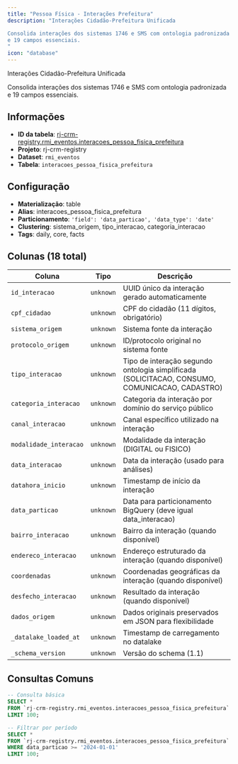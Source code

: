 ```yaml
---
title: "Pessoa Física - Interações Prefeitura"
description: "Interações Cidadão-Prefeitura Unificada

Consolida interações dos sistemas 1746 e SMS com ontologia padronizada 
e 19 campos essenciais.
"
icon: "database"
---
```


Interações Cidadão-Prefeitura Unificada

Consolida interações dos sistemas 1746 e SMS com ontologia padronizada 
e 19 campos essenciais.


## Informações

- **ID da tabela**: [rj-crm-registry.rmi_eventos.interacoes_pessoa_fisica_prefeitura](https://console.cloud.google.com/bigquery?p=rj-crm-registry&d=rmi_eventos&t=interacoes_pessoa_fisica_prefeitura&page=table)
- **Projeto**: rj-crm-registry
- **Dataset**: `rmi_eventos`
- **Tabela**: `interacoes_pessoa_fisica_prefeitura`


## Configuração

- **Materialização**: table
- **Alias**: interacoes_pessoa_fisica_prefeitura
- **Particionamento**: `'field': 'data_particao', 'data_type': 'date'`
- **Clustering**: sistema_origem, tipo_interacao, categoria_interacao
- **Tags**: daily, core, facts


## Colunas (18 total)


| Coluna | Tipo | Descrição |
|--------|------|-----------|
| `id_interacao` | `unknown` | UUID único da interação gerado automaticamente |
| `cpf_cidadao` | `unknown` | CPF do cidadão (11 dígitos, obrigatório) |
| `sistema_origem` | `unknown` | Sistema fonte da interação |
| `protocolo_origem` | `unknown` | ID/protocolo original no sistema fonte |
| `tipo_interacao` | `unknown` | Tipo de interação segundo ontologia simplificada (SOLICITACAO, CONSUMO, COMUNICACAO, CADASTRO) |
| `categoria_interacao` | `unknown` | Categoria da interação por domínio do serviço público |
| `canal_interacao` | `unknown` | Canal específico utilizado na interação |
| `modalidade_interacao` | `unknown` | Modalidade da interação (DIGITAL ou FISICO) |
| `data_interacao` | `unknown` | Data da interação (usado para análises) |
| `datahora_inicio` | `unknown` | Timestamp de início da interação |
| `data_particao` | `unknown` | Data para particionamento BigQuery (deve igual data_interacao) |
| `bairro_interacao` | `unknown` | Bairro da interação (quando disponível) |
| `endereco_interacao` | `unknown` | Endereço estruturado da interação (quando disponível) |
| `coordenadas` | `unknown` | Coordenadas geográficas da interação (quando disponível) |
| `desfecho_interacao` | `unknown` | Resultado da interação (quando disponível) |
| `dados_origem` | `unknown` | Dados originais preservados em JSON para flexibilidade |
| `_datalake_loaded_at` | `unknown` | Timestamp de carregamento no datalake |
| `_schema_version` | `unknown` | Versão do schema (1.1) |




## Consultas Comuns

```sql
-- Consulta básica
SELECT *
FROM `rj-crm-registry.rmi_eventos.interacoes_pessoa_fisica_prefeitura`
LIMIT 100;
```


```sql
-- Filtrar por período
SELECT *
FROM `rj-crm-registry.rmi_eventos.interacoes_pessoa_fisica_prefeitura`
WHERE data_particao >= '2024-01-01'
LIMIT 100;
```
